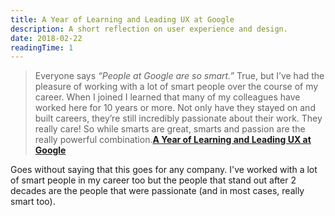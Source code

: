 ```yaml
---
title: A Year of Learning and Leading UX at Google
description: A short reflection on user experience and design.
date: 2018-02-22
readingTime: 1
---
```


>Everyone says <i>“People at Google are so smart.”</i> True, but I’ve had the pleasure of working with a lot of smart people over the course of my career. When I joined I learned that many of my colleagues have worked here for 10 years or more. Not only have they stayed on and built careers, they’re still incredibly passionate about their work. They really care! So while smarts are great, smarts and passion are the really powerful combination.**<a href="https://medium.com/google-design/a-year-of-learning-and-leading-ux-at-google-c81577b3cb56">A Year of Learning and Leading UX at Google</a>**

Goes without saying that this goes for any company. I've worked with a lot of smart people in my career too but the people that stand out after 2 decades are the people that were passionate (and in most cases, really smart too).